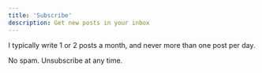 ```yaml
---
title: 'Subscribe'
description: Get new posts in your inbox
---
```


I typically write 1 or 2 posts a month, and never more than one post per day.

No spam. Unsubscribe at any time.

<EmailForm/>
